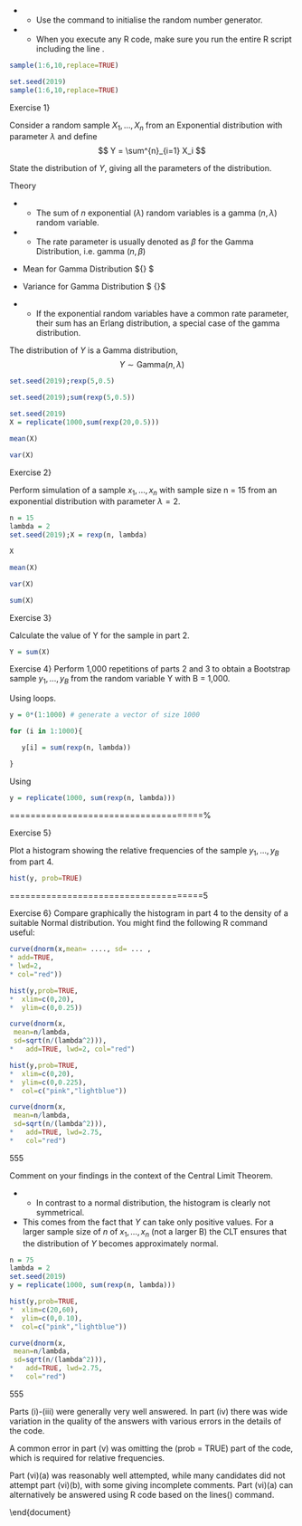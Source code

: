 


* *  Use the command \texttt{set.seed(2019)} to initialise the random number generator.

* *  When you execute any R code, make sure you run the entire R script including the line \texttt{set.seed(2019)} .
```r
sample(1:6,10,replace=TRUE)

set.seed(2019)
sample(1:6,10,replace=TRUE)
```

\begin{center}
\includegraphics[scale=0.5]{00-C1/images/00-C1-Q3-Setseed.png}* 
\end{center}




Exercise 1}

Consider a random sample $X_1 , \ldots , X_n$ from an Exponential distribution with parameter $\lambda$ and define 
$$ Y = \sum^{n}_{i=1} X_i $$

State the distribution of $Y$, giving all the parameters of the distribution.




\large 
Theory

* *  The sum of $n$ exponential ($\lambda$) random variables is a gamma ($n, \lambda$) random variable.
* *  The rate parameter is usually denoted as $\beta$ for the Gamma Distribution, i.e. gamma ($n, \beta$) 

 *  Mean for Gamma Distribution	 ${\displaystyle {\frac {\alpha }{\beta }}} $

*  Variance	for Gamma Distribution $ {\displaystyle {\frac {\alpha }{\beta ^{2}}}}$

* *  If the exponential random variables have a common rate parameter, their sum has an Erlang distribution, a special case of the gamma distribution.


The distribution of $Y$ is a Gamma distribution,
$$Y \sim \mbox{Gamma}(n, \lambda)$$




```r
set.seed(2019);rexp(5,0.5)

set.seed(2019);sum(rexp(5,0.5))

set.seed(2019)
X = replicate(1000,sum(rexp(20,0.5)))

mean(X)

var(X)

```



\includegraphics[scale=0.5]{00-C1/images/00-C1-Q3-2.png}

Exercise 2}

Perform simulation of a sample $x_1 , ..., x_n$ with sample size n = 15 from an
exponential distribution with parameter $\lambda = 2$.


```r
n = 15
lambda = 2
set.seed(2019);X = rexp(n, lambda)

X 

mean(X)

var(X)

sum(X) 


```







Exercise 3}

Calculate the value of Y for the sample in part 2.

```r
Y = sum(X)
```




Exercise 4}
Perform 1,000 repetitions of parts 2 and 3 to obtain a Bootstrap sample
$y_1 , ..., y_B$ from the random variable Y with B = 1,000.


Using \texttt{for} loops.
```r
y = 0*(1:1000) # generate a vector of size 1000

for (i in 1:1000){

   y[i] = sum(rexp(n, lambda))

} 
```

Using \texttt{replicate()}
```r

y = replicate(1000, sum(rexp(n, lambda)))

```
=====================================%

Exercise  5}

Plot a histogram showing the relative frequencies of the sample $y_1 , ..., y_B$  from
part 4.

```r
hist(y, prob=TRUE) 
```


\includegraphics[scale=0.55]{00-C1/images/00-C1-Q3-Hist.png}
=====================================5


Exercise 6}
Compare graphically the histogram in part 4 to the density of a
suitable Normal distribution. You might find the following R command
useful:

```r
curve(dnorm(x,mean= ...., sd= ... , 
* add=TRUE, 
* lwd=2,
* col="red"))
```


```r
hist(y,prob=TRUE,
*  xlim=c(0,20),
*  ylim=c(0,0.25))

curve(dnorm(x,
 mean=n/lambda,
 sd=sqrt(n/(lambda^2))), 
*   add=TRUE, lwd=2, col="red")

```

\includegraphics[scale=0.6]{00-C1/images/00-C1-Q3-Curve.png}



```r
hist(y,prob=TRUE,
*  xlim=c(0,20),
*  ylim=c(0,0.225),
*  col=c("pink","lightblue"))

curve(dnorm(x,
 mean=n/lambda,
 sd=sqrt(n/(lambda^2))), 
*   add=TRUE, lwd=2.75, 
*   col="red")


```

\includegraphics[scale=0.6]{00-C1/images/00-C1-Q3-Curve-2.png}


555


Comment on your findings in the context of the Central
Limit Theorem.


* *  In contrast to a normal distribution, the histogram is clearly not symmetrical.

*  This comes from the fact that $Y$ can take only positive values.
For a larger sample size of $n$ of $x_1 , ... , x_n$ (not a larger B) the CLT ensures that the
distribution of $Y$ becomes approximately normal.



```r
n = 75
lambda = 2
set.seed(2019)
y = replicate(1000, sum(rexp(n, lambda)))

hist(y,prob=TRUE,
*  xlim=c(20,60),
*  ylim=c(0,0.10),
*  col=c("pink","lightblue"))

curve(dnorm(x,
 mean=n/lambda,
 sd=sqrt(n/(lambda^2))), 
*   add=TRUE, lwd=2.75, 
*   col="red")

```


\includegraphics[scale=0.5]{00-C1/images/00-C1-Q3-Curve-Q3.png}

555

Parts (i)-(iii) were generally very well answered. In part (iv) there was wide variation in
the quality of the answers with various errors in the details of the code. 

A common error in part (v) was omitting the (prob = TRUE) part of the code, which is required for relative frequencies. 

Part (vi)(a) was reasonably well attempted, while many candidates did not
attempt part (vi)(b), with some giving incomplete comments. Part (vi)(a) can alternatively
be answered using R code based on the lines() command.


\end{document}
